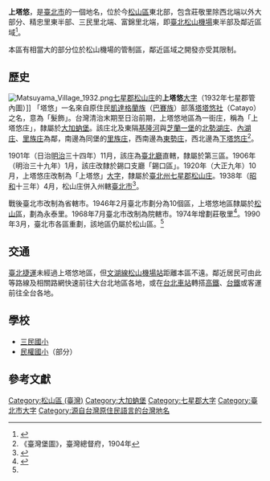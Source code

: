 {{noteTA
|1 = 庄
}}
{{Infobox Hokkien name
| title                =上塔悠
| hanji                =頂搭悠
| poj                  =Téng-tah-iu
| hanlo                =
| tl                   =Tíng-tah-iu
| bp                   =
| hokkienipa           =
}}
'''上塔悠'''，是[[臺北市|臺北市]]的一個地名，位於今[[松山區_(臺北市)|松山區]]東北部，包含莊敬里除西北端以外大部分、精忠里東半部、三民里北端、富錦里北端，即[[臺北松山機場|臺北松山機場]]東半部及鄰近區域<ref name="臺灣百年歷史地圖">{{cite web |title=臺灣百年歷史地圖 |url=http://gissrv4.sinica.edu.tw/gis/twhgis.aspx |website=中央研究院人文社會科學研究中心地理資訊科學研究專題中心 |quote=日治行政區_街庄(1900年代) |accessdate=2019-03-21 |archive-date=2019-06-30 |archive-url=https://web.archive.org/web/20190630201431/http://gissrv4.sinica.edu.tw/gis/twhgis.aspx |dead-url=no }}</ref>。

本區有相當大的部分位於松山機場的管制區，鄰近區域之開發亦受其限制。

==歷史==
[[File:Matsuyama_Village_1932.png|thumb]][[七星郡|七星郡]][[松山庄|松山庄]]的'''上塔悠'''[[大字|大字]]（1932年七星郡管內圖）]]
「塔悠」一名來自原住民[[凱達格蘭族|凱達格蘭族]]（[[巴賽族|巴賽族]]）部落[[塔塔悠社|塔塔悠社]]（Catayo）之名，意為「髮飾」。台灣清治末期至日治前期，上塔悠地區為一街庄，稱為「上塔悠庄」，隸屬於[[大加蚋堡|大加蚋堡]]。該庄北及東隔[[基隆河|基隆河]]與[[芝蘭一堡|芝蘭一堡]]的[[北勢湖庄|北勢湖庄]]、[[內湖庄|內湖庄]]、[[新里族|里族庄]]為鄰，南邊為同堡的[[舊里族|里族庄]]，西南邊為[[頂東勢|東勢庄]]，西北邊為[[下塔悠庄|下塔悠庄]]<ref>《臺灣堡圖》，臺灣總督府，1904年</ref>。

1901年（日治[[明治|明治]]三十四年）11月，該庄為[[臺北廳|臺北廳]]直轄，隸屬於第三區。1906年（明治三十九年）1月，該庄改隸於錫口支廳「錫口區」。1920年（大正九年）10月，上塔悠庄改制為「上塔悠」[[大字|大字]]，隸屬於[[臺北州|臺北州]][[七星郡|七星郡]][[松山庄|松山庄]]。1938年（[[昭和|昭和]]十三年）4月，松山庄併入州轄[[臺北市_(州轄市)|臺北市]]<ref name="地圖會說話">{{Cite web |url=https://mapstalk.blogspot.com/2010/10/1901-2010.html |title=《臺北市沿革 1901-2010》，地圖會說話網站 |accessdate=2019-05-22 |archive-date=2019-05-03 |archive-url=https://web.archive.org/web/20190503053217/https://mapstalk.blogspot.com/2010/10/1901-2010.html |dead-url=no }}</ref>。

戰後臺北市改制為省轄市。1946年2月臺北市劃分為10個區，上塔悠地區隸屬於[[松山區_(臺北市)|松山區]]，劃為永泰里。1968年7月臺北市改制為院轄市。1974年增劃莊敬里<ref name="封域篇">{{cite book |title=《臺北市志》卷一 沿革志 封域篇 |date=1988-06 |publisher=[[臺北市文獻委員會|臺北市文獻委員會]] |pages=82,90}}</ref>。1990年3月，臺北市各區重劃，該地區仍屬於松山區。<ref name="地圖會說話"/>

==交通==
[[臺北捷運|臺北捷運]]未經過上塔悠地區，但[[文湖線|文湖線]][[松山機場站|松山機場站]]距離本區不遠。鄰近居民可由此等路線及相關路網快速前往大台北地區各地，或在[[台北車站|台北車站]]轉搭[[台灣高鐵|高鐵]]、[[台鐵|台鐵]]或客運前往全台各地。

==學校==
*[[三民國小|三民國小]]
*[[民權國小|民權國小]]（部分）

==參考文獻==
{{reflist}}

{{七星郡}}
{{臺北市舊町名}}

[[Category:松山區_(臺灣)|Category:松山區 (臺灣)]]
[[Category:大加蚋堡|Category:大加蚋堡]]
[[Category:七星郡大字|Category:七星郡大字]]
[[Category:臺北市大字|Category:臺北市大字]]
[[Category:源自台灣原住民語言的台灣地名|Category:源自台灣原住民語言的台灣地名]]